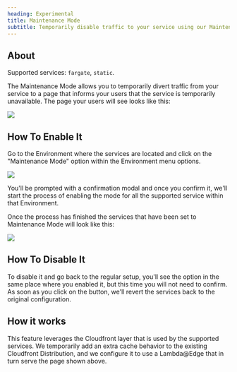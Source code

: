 ```yaml
---
heading: Experimental
title: Maintenance Mode
subtitle: Temporarily disable traffic to your service using our Maintenance Mode.
---
```



## About

Supported services: `fargate`, `static`.

The Maintenance Mode allows you to temporarily divert traffic from your service to a page that informs your users that the service is temporarily unavailable.
The page your users will see looks like this:

<div className="drop-shadow-md rounded min-h-[200px]">

<Image
  className="margin-0 rounded"
  src="https://res.cloudinary.com/djp21wtxm/image/upload/v1666430995/i1600x983-LPvqk9j7nJVD_exnscl.png"
/>
</div>

## How To Enable It

Go to the Environment where the services are located and click on the "Maintenance Mode" option within the Environment menu options.

<div className="w-[300px]" >
<img src="https://res.cloudinary.com/djp21wtxm/image/upload/v1666608119/i842x550-ik-QFoDGMUX4_n24afo.png" />
</div>

You'll be prompted with a confirmation modal and once you confirm it, we'll start the process of enabling the mode for all the supported service within that Environment.

Once the process has finished the services that have been set to Maintenance Mode will look like this:

<Image
 src="https://res.cloudinary.com/djp21wtxm/image/upload/v1666431532/i1600x576-MnKEoIcY9HmC_fh7cli.png"
/>

## How To Disable It

To disable it and go back to the regular setup, you'll see the option in the same place where you enabled it, but this time you will not need to confirm.
As soon as you click on the button, we'll revert the services back to the original configuration.

## How it works

This feature leverages the Cloudfront layer that is used by the supported services. We temporarily add an extra cache behavior to the existing Cloudfront Distribution, and we configure it to use a Lambda@Edge that in turn serve the page shown above.
